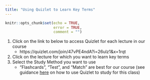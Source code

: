 ```yaml
---
title: "Using Quizlet to Learn Key Terms"
---
```


```r
knitr::opts_chunk$set(echo = TRUE,
                      error = TRUE,
                      comment = "")
```

1. Click on the link to below to access Quizlet for each lecture in our course
    - https://quizlet.com/join/47vPE4ndA?i=26ulz1&x=1rqt
1. Click on the lecture for which you want to learn key terms
1. Select the Study Method you want to use
    - "Flashcards", "Test", and "Match" are best for our course (see guidance [here](howToStudy.html#testYourself) on how to use Quizlet to study for this class)

